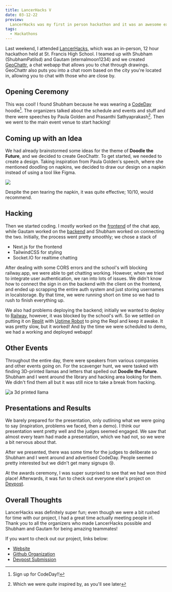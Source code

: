 ```yaml
---
title: LancerHacks V
date: 03-12-22
preview:
  LancerHacks was my first in person hackathon and it was an awesome experience!
tags:
  - Hackathons
---
```


Last weekend, I attended [LancerHacks](https://lancerhacks.com), which was an
in-person, 12 hour hackathon held at St. Francis High School. I teamed up with
Shubham (<GitHub>ShubhamPatilsd</GitHub>) and Gautam
(<GitHub>eternalmoon1234</GitHub>) and we created
[GeoChattr](https://geochattr.netlify.app), a chat webapp that allows you to
chat through drawings. GeoChattr also puts you into a chat room based on the
city you're located in, allowing you to chat with those who are close by.

## Opening Ceremony

This was cool! I found Shubham because he was wearing a
[CodeDay](https://codeday.org) hoodie[^1]. The organizers talked about the
schedule and events and stuff and there were speeches by Paula Golden and
Prasanthi Sathyaprakash[^2]. Then we went to the main event venue to start
hacking!

## Coming up with an Idea

We had already brainstormed some ideas for the theme of **Doodle the Future**,
and we decided to create GeoChattr. To get started, we needed to create a
design. Taking inspiration from Paula Golden's speech, where she mentioned
doodling on napkins, we decided to draw our design on a napkin instead of using
a tool like Figma.

![](./napkin_design.jpeg)

Despite the pen tearing the napkin, it was quite effective; 10/10, would
recommend.

## Hacking

Then we started coding. I mostly worked on the
[frontend](https://github.com/GeoChattr/website) of the chat app, while Gautam
worked on the [backend](https://github.com/GeoChattr/api) and Shubham worked on
connecting the two. Initially, the process went pretty smoothly; we chose a
stack of

- Next.js for the frontend
- TailwindCSS for styling
- Socket.IO for realtime chatting

After dealing with some CORS errors and the school's wifi blocking railway.app,
we were able to get chatting working. However, when we tried to integrate user
authentication, we ran into lots of issues. We didn't know how to connect the
sign in on the backend with the client on the frontend, and ended up scrapping
the entire auth system and just storing usernames in localstorage. By that time,
we were running short on time so we had to rush to finish everything up.

We also had problems deploying the backend; initially we wanted to deploy to
[Railway](https://railway.app), however, it was blocked by the school's wifi. So
we settled on putting it on [Replit](https://repl.it) with
[Uptime Robot](https://uptimerobot.com) to ping the Repl and keep it awake. It
was pretty slow, but it worked! And by the time we were scheduled to demo, we
had a working and deployed webapp!

## Other Events

Throughout the entire day, there were speakers from various companies and other
events going on. For the scavenger hunt, we were tasked with finding 3D-printed
llamas and letters that spelled out **Doodle the Future**. Shubham and I went
around the library and hacking area looking for them. We didn't find them all
but it was still nice to take a break from hacking.

![a 3d printed llama](./llama.jpg)

## Presentations and Results

We barely prepared for the presentation, only outlining what we were going to
say (inspiration, problems we faced, then a demo). I think our presentation went
pretty well and the judges seemed engaged. We saw that almost every team had
made a presentation, which we had not, so we were a bit nervous about that.

After we presented, there was some time for the judges to deliberate so Shubham
and I went around and advertised CodeDay. People seemed pretty interested but we
didn't get many signups 😢.

At the awards ceremony, I was super surprised to see that we had won third
place! Afterwards, it was fun to check out everyone else's project on
[Devpost](https://lancerhacks-v.devpost.com/project-gallery).

## Overall Thoughts

LancerHacks was definitely super fun; even though we were a bit rushed for time
with our project, I had a great time actually meeting people irl. Thank you to
all the organizers who made LancerHacks possible and Shubham and Gautam for
being amazing teammates!

If you want to check out our project, links below:

- [Website](https://geochattr.netlify.app)
- [Github Organization](https://github.com/GeoChattr)
- [Devpost Submission](https://devpost.com/software/geochattr)

[^1]: Sign up for CodeDay!!
[^2]: Which we were _quite_ inspired by, as you'll see later
